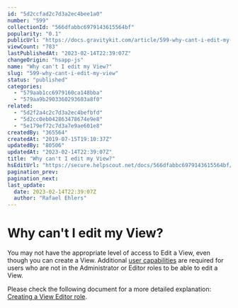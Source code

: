 ```yaml
---
id: "5d2ccfad2c7d3a2ec4bee1a0"
number: "599"
collectionId: "566dfabbc6979143615564bf"
popularity: "0.1"
publicUrl: "https://docs.gravitykit.com/article/599-why-cant-i-edit-my-view"
viewCount: "783"
lastPublishedAt: "2023-02-14T22:39:07Z"
changeOrigin: "hsapp-js"
name: "Why can't I edit my View?"
slug: "599-why-cant-i-edit-my-view"
status: "published"
categories: 
  - "579aab1cc6979160ca148bba"
  - "579aa9b2903360293603a8f0"
related: 
  - "5d2f2a4c2c7d3a2ec4befbfd"
  - "5d2cc0eb042863478674e9e8"
  - "5e179ef72c7d3a7e9ae601e8"
createdBy: "365564"
createdAt: "2019-07-15T19:10:37Z"
updatedBy: "80506"
updatedAt: "2023-02-14T22:39:07Z"
title: "Why can't I edit my View?"
hsEditUrl: "https://secure.helpscout.net/docs/566dfabbc6979143615564bf/article/5d2ccfad2c7d3a2ec4bee1a0"
pagination_prev: 
pagination_next: 
last_update:
  date: 2023-02-14T22:39:07Z
  author: "Rafael Ehlers"
---
```


# Why can't I edit my View?

You may not have the appropriate level of access to Edit a View, even though you can create a View. Additional [user capabilities](https://docs.gravitykit.com/article/311-gravityview-capabilities) are required for users who are not in the Administrator or Editor roles to be able to edit a View.

Please check the following document for a more detailed explanation: [Creating a View Editor role](https://docs.gravitykit.com/article/598-non-administrator-edit-view).